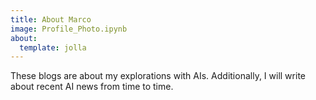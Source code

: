```yaml
---
title: About Marco
image: Profile_Photo.ipynb
about:
  template: jolla
---
```


These blogs are about my explorations with AIs. Additionally, I will write about recent AI news from time to time. 

